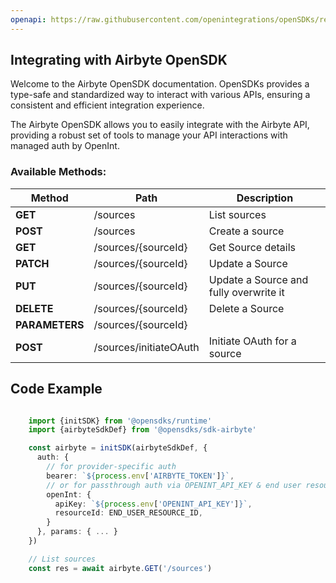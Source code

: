 ```yaml
---
openapi: https://raw.githubusercontent.com/openintegrations/openSDKs/refs/heads/main/sdks/sdk-airbyte/airbyte_sources_v1.oas.json
---
```


## Integrating with Airbyte OpenSDK 

Welcome to the Airbyte OpenSDK documentation. OpenSDKs provides a type-safe and standardized way to interact with various APIs, ensuring a consistent and efficient integration experience.

The Airbyte OpenSDK allows you to easily integrate with the Airbyte API, providing a robust set of tools to manage your API interactions with managed auth by OpenInt. 

### Available Methods:

| Method | Path | Description |
|--------|------|-------------|
| **GET** | /sources | List sources
| **POST** | /sources | Create a source
| **GET** | /sources/{sourceId} | Get Source details
| **PATCH** | /sources/{sourceId} | Update a Source
| **PUT** | /sources/{sourceId} | Update a Source and fully overwrite it
| **DELETE** | /sources/{sourceId} | Delete a Source
| **PARAMETERS** | /sources/{sourceId} | 
| **POST** | /sources/initiateOAuth | Initiate OAuth for a source


## Code Example

```typescript

    import {initSDK} from '@opensdks/runtime'
    import {airbyteSdkDef} from '@opensdks/sdk-airbyte'

    const airbyte = initSDK(airbyteSdkDef, {
      auth: {
        // for provider-specific auth
        bearer: `${process.env['AIRBYTE_TOKEN']}`,
        // or for passthrough auth via OPENINT_API_KEY & end user resourceId
        openInt: {
          apiKey: `${process.env['OPENINT_API_KEY']}`,
          resourceId: END_USER_RESOURCE_ID,
        }
      }, params: { ... }
    })

    // List sources
    const res = await airbyte.GET('/sources')
```
